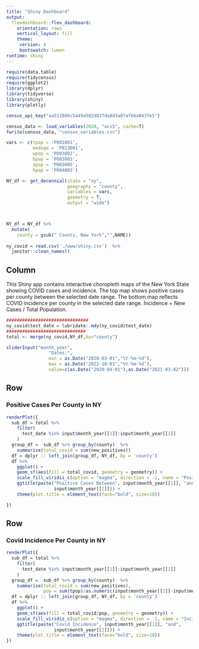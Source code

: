 ```yaml
---
title: "Shiny Dashboard"
output: 
  flexdashboard::flex_dashboard:
    orientation: rows
    vertical_layout: fill
    theme: 
     version: 4
     bootswatch: lumen
runtime: shiny
---
```

```r
require(data.table)
require(tidycensus)
require(ggplot2)
library(dplyr)
library(tidyverse)
library(shiny)
library(plotly)
```



```r

census_api_key("aa512886c5449a582d837da8d3a07af66a043fe5")

census_data <- load_variables(2020, "acs5", cache=T)
fwrite(census_data, "census_variables.csv")

vars <- c(tpop = 'P001001',
          medage = 'P013001',
          wpop = 'P003002',
          bpop = 'P003003',
          apop = 'P003005',
          hpop = 'P004003')

NY_df <- get_decennial(state = "ny", 
                       geography = "county",
                       variables = vars,
                       geometry = T,
                       output = "wide")



NY_df = NY_df %>%
  mutate(
    county = gsub(" County, New York","",NAME))
 
ny_covid = read.csv('./www/shiny.csv')  %>%
  janitor::clean_names()

```

Column {.sidebar}
--------------------------------------------------------------------------------

This Shiny app contains interactive choropleth maps of the New York State showing COVID cases and incidence. The top map shows positive cases per county between the selected date range. The bottom map reflects COVID incidence per county in the selected date range. Incidence = New Cases / Total Population.

```r
###############################
ny_covid$test_date = lubridate::mdy(ny_covid$test_date)
##############################
total <- merge(ny_covid,NY_df,by="county")   

sliderInput("month_year",
                "Dates:",
                min = as.Date("2020-03-01","%Y-%m-%d"),
                max = as.Date("2022-10-01","%Y-%m-%d"),
                value=c(as.Date("2020-04-01"),as.Date("2021-03-02")))


```

Row
--------------------------------------------------------------------------------

### Positive Cases Per County in NY
```r

renderPlot({
  sub_df = total %>%
    filter(
      test_date %in% input$month_year[[1]]:input$month_year[[2]]
    )
  group_df =  sub_df %>% group_by(county)  %>%
    summarise(total_covid = sum(new_positives))
  df = dplyr :: left_join(group_df, NY_df, by = 'county')
  df %>%
    ggplot() +
    geom_sf(aes(fill = total_covid, geometry = geometry)) + 
    scale_fill_viridis_c(option = "magma", direction = -1, name = "Positive Cases") +
    ggtitle(paste("Positive Cases Between", input$month_year[[1]], "and",
                  input$month_year[[2]])) +
    theme(plot.title = element_text(face="bold", size=18))

})
```

Row {.tabset .tabset-fade }
--------------------------------------------------------------------------------

### Covid Incidence Per County in NY

```r

renderPlot({
  sub_df = total %>%
    filter(
      test_date %in% input$month_year[[1]]:input$month_year[[2]]
    )
  group_df =  sub_df %>% group_by(county)  %>%
    summarise(total_covid = sum(new_positives),
              pop = sum(tpop)/as.numeric(input$month_year[[2]]-input$month_year[[1]]))
  df = dplyr :: left_join(group_df, NY_df, by = 'county')
  df %>%
    ggplot() +
    geom_sf(aes(fill = total_covid/pop, geometry = geometry)) + 
    scale_fill_viridis_c(option = "magma", direction = -1, name = "Incidence") +
    ggtitle(paste("Covid Incidence", input$month_year[[1]], "and",
                  input$month_year[[2]])) +
    theme(plot.title = element_text(face="bold", size=18))
})


```
